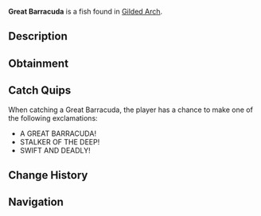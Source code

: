 {{FishInfobox
|image          = Great Barracuda.png
|rarity         = Mythical
|sea            = Second Sea
|location       = [[Gilded Arch]]
|sublocation    = 
|sources        = Crab Cage, Fishing Rod
|radar_location = 
|prog_speed     = -70
|xp             = 4000
|weather        = Foggy
|time           = Night
|season         = Winter
|bait           = Truffle Worm
|base_weight    = 500
|base_value     = 7000
|weight_range   = 350
|base_chance    = 4
|base_resil     = 10
}}
'''Great Barracuda''' is a {{Rarity|Mythical}} fish found in [[Gilded Arch]].

== Description ==
{{Description|A fierce hunter streaking through shadowed waters.|Bestiary Entry}}

== Obtainment ==
{{Description|Lurks in waters favored by pirates.|Bestiary Hint}}
{{Fish Availability|
Gilded Arch
|top_rods      = 
Great Rod of Oscar\49844.46\136849.52;
Free Spirit Rod\49646.55\157523.72;
Astralhook Rod\47473.62\138051.33;
Azure Of Lagoon\44243.73\142491.1;
Fang of the Eclipse\40947.14\132242.14;
Resourceful Rod\29372.54\112467.78;
Magma Rod\19574.16\70721.11;
Firefly Rod\39378.41\159615.67;
Wildflower Rod\37221.77\157374.88;
Frog Rod\35933.35\155608.28;
Fortune Rod\21763.73\94247.17;
Blazebringer Rod\37213.91\121566.13;
Verdant Shear Rod\35578.44\134562.4;
Trident Rod\27603\104398.22;
Seraphic Rod\24043.3\77199.01;
Ethereal Prism Rod\23820.46\77440.82;
Challenger's Rod\23259.73\72904.1;
No-Life Rod\23035.43\71976.6;
Rod Of The Forgotten Fang\21751.36\69634.94;
Rod Of The Exalted One\21331.59\69289.19;
Rod Of The Depths\20468.78\64945.46;
Depthseeker Rod\20202.58\61720.3;
Volcanic Rod\19633.12\60766.43;
Avalanche Rod\19560.39\59679.19;
Zeus Rod\19329.91\59827.95;
Steady Rod\18726.57\56097.37
|recommended   = Free Spirit Rod
}}

== Catch Quips ==
When catching a Great Barracuda, the player has a chance to make one of the following exclamations:
* A GREAT BARRACUDA!
* STALKER OF THE DEEP!
* SWIFT AND DEADLY!

== Change History ==
{{Change History|{{subst:Current Version}}}}

== Navigation ==
{{Fish Navbox|Gilded Arch}}